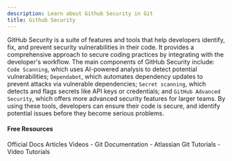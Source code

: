 ```yaml
---
description: Learn about Github Security in Git
title: Github Security
---
```


GitHub Security is a suite of features and tools that help developers identify, fix, and prevent security vulnerabilities in their code. It provides a comprehensive approach to secure coding practices by integrating with the developer's workflow. The main components of GitHub Security include: `Code Scanning`, which uses AI-powered analysis to detect potential vulnerabilities; `Dependabot`, which automates dependency updates to prevent attacks via vulnerable dependencies; `Secret scanning`, which detects and flags secrets like API keys or credentials; and `GitHub Advanced Security`, which offers more advanced security features for larger teams. By using these tools, developers can ensure their code is secure, and identify potential issues before they become serious problems.

#### Free Resources

<Tabs defaultValue="official">
<TabsList>
<TabsTrigger value="official">Official Docs</TabsTrigger>
<TabsTrigger value="article">Articles</TabsTrigger>
<TabsTrigger value="video">Videos</TabsTrigger>
</TabsList>

<TabsContent value="official">
- <Link href="https://git-scm.com/docs">Git Documentation</Link>
</TabsContent>
<TabsContent value="article">
- <Link href="https://www.atlassian.com/git/tutorials">Atlassian Git Tutorials</Link>
</TabsContent>
<TabsContent value="video">
- <Link href="https://www.youtube.com/results?search_query=git+github-security+tutorial">Video Tutorials</Link>
</TabsContent>
</Tabs>

<Outlet path="5-github/basics/github-security" />
